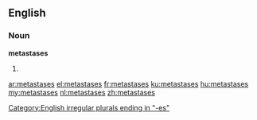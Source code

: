 ==English==
===Noun===
'''metastases'''

# {{context|medicine}} {{plural of|metastasis}}

[[Category:English irregular plurals ending in "-es"]]

[[ar:metastases]]
[[el:metastases]]
[[fr:metastases]]
[[ku:metastases]]
[[hu:metastases]]
[[my:metastases]]
[[nl:metastases]]
[[zh:metastases]]